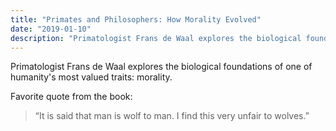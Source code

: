 ```yaml
---
title: "Primates and Philosophers: How Morality Evolved"
date: "2019-01-10"
description: "Primatologist Frans de Waal explores the biological foundations of one of humanity's most valued traits: morality."
---
```


Primatologist Frans de Waal explores the biological foundations of one of humanity's most valued traits: morality.

Favorite quote from the book:

> “It is said that man is wolf to man. I find this very unfair to wolves.”
